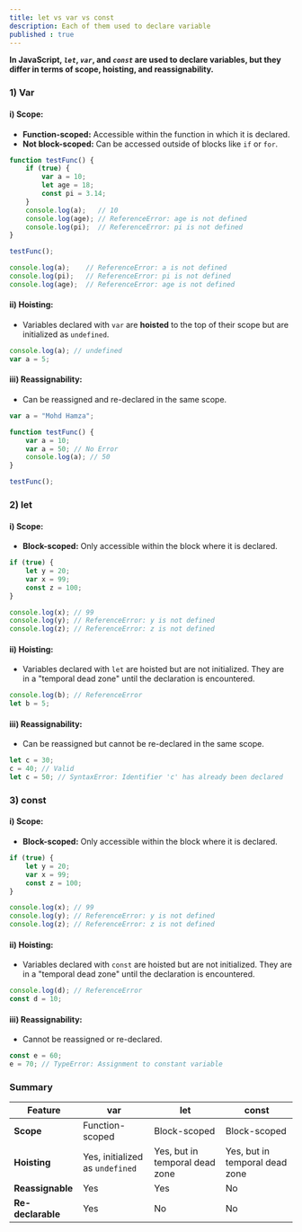 ```yaml
---
title: let vs var vs const
description: Each of them used to declare variable
published : true
---
```


**In JavaScript, _`let`_, _`var`_, and _`const`_ are used to declare variables, but they differ in terms of scope, hoisting, and reassignability.**

### **1) Var**

#### i) Scope:

* **Function-scoped:** Accessible within the function in which it is declared.
* **Not block-scoped:** Can be accessed outside of blocks like `if` or `for`.

```javascript
function testFunc() {
    if (true) {
        var a = 10;
        let age = 18;
        const pi = 3.14;
    }
    console.log(a);   // 10
    console.log(age); // ReferenceError: age is not defined
    console.log(pi);  // ReferenceError: pi is not defined
}

testFunc();

console.log(a);    // ReferenceError: a is not defined
console.log(pi);   // ReferenceError: pi is not defined
console.log(age);  // ReferenceError: age is not defined
```

#### ii) Hoisting:

* Variables declared with `var` are **hoisted** to the top of their scope but are initialized as `undefined`.

```javascript
console.log(a); // undefined
var a = 5;
```

#### iii) Reassignability:

* Can be reassigned and re-declared in the same scope.

```javascript
var a = "Mohd Hamza";

function testFunc() {
    var a = 10;
    var a = 50; // No Error
    console.log(a); // 50
}

testFunc();
```

### **2) let**

#### i) Scope:

* **Block-scoped:** Only accessible within the block where it is declared.

```javascript
if (true) {
    let y = 20;
    var x = 99;
    const z = 100;
}

console.log(x); // 99
console.log(y); // ReferenceError: y is not defined
console.log(z); // ReferenceError: z is not defined
```

#### ii) Hoisting:

* Variables declared with `let` are hoisted but are not initialized. They are in a "temporal dead zone" until the declaration is encountered.

```javascript
console.log(b); // ReferenceError
let b = 5;
```

#### iii) Reassignability:

* Can be reassigned but cannot be re-declared in the same scope.

```javascript
let c = 30;
c = 40; // Valid
let c = 50; // SyntaxError: Identifier 'c' has already been declared
```

### **3) const**

#### i) Scope:

* **Block-scoped:** Only accessible within the block where it is declared.

```javascript
if (true) {
    let y = 20;
    var x = 99;
    const z = 100;
}

console.log(x); // 99
console.log(y); // ReferenceError: y is not defined
console.log(z); // ReferenceError: z is not defined
```

#### ii) Hoisting:

* Variables declared with `const` are hoisted but are not initialized. They are in a "temporal dead zone" until the declaration is encountered.

```javascript
console.log(d); // ReferenceError
const d = 10;
```

#### iii) Reassignability:

* Cannot be reassigned or re-declared.

```javascript
const e = 60;
e = 70; // TypeError: Assignment to constant variable
```

### **Summary**

| Feature         | var                  | let                  | const                |
|-----------------|----------------------|----------------------|----------------------|
| **Scope**       | Function-scoped     | Block-scoped         | Block-scoped         |
| **Hoisting**    | Yes, initialized as `undefined` | Yes, but in temporal dead zone | Yes, but in temporal dead zone |
| **Reassignable**| Yes                  | Yes                  | No                   |
| **Re-declarable**| Yes                 | No                   | No                   |

